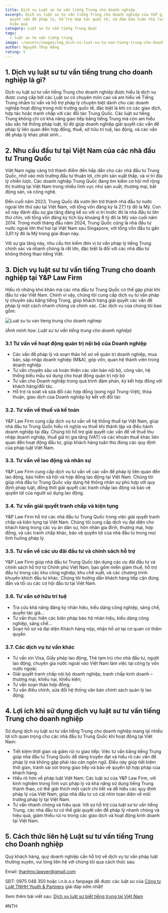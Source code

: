 ```yaml
---
title: Dịch vụ Luật sư tư vấn tiếng Trung cho doanh nghiệp
excerpt: Dịch vụ luật sư tư vấn tiếng Trung cho doanh nghiệp của Y&P giúp giải
  quyết vấn đề pháp lý, hỗ trợ hợp tác quốc tế, và đảm bảo tuân thủ luật pháp
  hiệu quả
category: Luật sư tư vấn tiếng Trung Quốc
tags:
  - luật sư tư vấn tiếng trung
image: ~/assets/images/img_dich-vu-luat-su-tu-van-tieng-trung-cho-doanh-nghiep.jpg
author: Nguyễn Thúy Hằng
rating: 5
---
```

## 1. Dịch vụ luật sư tư vấn tiếng trung cho doanh nghiệp là gì?

Dịch vụ luật sư tư vấn tiếng Trung cho doanh nghiệp được hiểu là dịch vụ được cung cấp bởi các Luật sư có chuyên môn cao và am hiểu về Tiếng Trung nhằm tư vấn và hỗ trợ pháp lý chuyên biệt dành cho các doanh nghiệp hoạt động trong môi trường quốc tế, đặc biệt là khi có các giao dịch, hợp tác hoặc tranh chấp với các đối tác Trung Quốc. Các luật sư tiếng Trung không chỉ có khả năng giao tiếp bằng tiếng Trung mà còn am hiểu sâu sắc hệ thống pháp luật, từ đó giúp doanh nghiệp giải quyết các vấn đề pháp lý liên quan đến hợp đồng, thuế, sở hữu trí tuệ, lao động, và các vấn đề pháp lý khác phát sinh…

## 2. Nhu cầu đầu tư tại Việt Nam của các nhà đầu tư Trung Quốc

Việt Nam ngày càng trở thành điểm đến hấp dẫn cho các nhà đầu tư Trung Quốc, nhờ vào môi trường đầu tư thuận lợi, chi phí sản xuất thấp, và vị trí địa lý chiến lược. Các doanh nghiệp Trung Quốc đang tìm kiếm cơ hội mở rộng thị trường tại Việt Nam trong nhiều lĩnh vực như sản xuất, thương mại, bất động sản, và công nghệ.

Đến cuối năm 2023, Trung Quốc đã vươn lên trở thành nhà đầu tư nước ngoài lớn thứ sáu tại Việt Nam, với tổng vốn đăng ký là 27,1 tỷ đô la Mỹ. Con số này đánh dấu sự gia tăng đáng kể so với vị trí trước đó là nhà đầu tư lớn thứ chín, với tổng vốn đăng ký tích lũy khoảng 8 tỷ đô la Mỹ vào cuối năm 2014. Trong mười tháng đầu năm 2024, Trung Quốc cũng là nhà đầu tư nước ngoài lớn thứ hai tại Việt Nam sau Singapore, với tổng vốn đầu tư gần 3,61 tỷ đô la Mỹ trong giai đoạn này.

Với sự gia tăng này, nhu cầu tìm kiếm đơn vị tư vấn pháp lý tiếng Trung chính xác và nhanh chóng là rất lớn, đặc biệt là đối với các nhà đầu tư không thông thạo tiếng Việt.

## 3. Dịch vụ luật sư tư vấn tiếng Trung cho doanh nghiệp tại Y&P Law Firm

Hiểu rõ những khó khăn mà các nhà đầu tư Trung Quốc có thể gặp phải khi đầu tư vào Việt Nam. Chính vì vậy, chúng tôi cung cấp dịch vụ tư vấn pháp lý chuyên sâu bằng tiếng Trung, giúp khách hàng giải quyết các vấn đề pháp lý một cách nhanh chóng và chính xác. Các dịch vụ của chúng tôi bao gồm:

![Luat su tu van tieng trung cho doanh nghiep](~/assets/images/luat-su-tu-van-tieng-trung-cho-doanh-nghiep.jpg "Luat su tu van tieng trung cho doanh nghiep")

*(Ảnh minh họa: Luật sư tư vấn tiếng trung cho doanh nghiệp)*

### 3.1 Tư vấn về hoạt động quản trị nội bộ của Doanh nghiệp

* Các vấn đề pháp lý và soạn thảo hồ sơ về quản trị doanh nghiệp, mua bán, sáp nhập doanh nghiệp (M&A), góp vốn, quan hệ thành viên trong doanh nghiệp
* Tư vấn chuyên sâu và hoàn thiện các văn bản nội bộ, công văn, hệ thống biểu mẫu sử dụng cho hoạt động quản trị nội bộ
* Tư vấn cho Doanh nghiệp trong quá trình đàm phán, ký kết hợp đồng với khách hàng/đối tác.
* Hỗ trợ rà soát và sửa đổi các hợp đồng (song ngữ Trung-Việt), thỏa thuận, giao dịch của Doanh nghiệp ký kết với đối tác

### 3.2. Tư vấn về thuế và kế toán

Y&P Law Firm cung cấp dịch vụ tư vấn về hệ thống thuế tại Việt Nam, giúp nhà đầu tư Trung Quốc hiểu rõ nghĩa vụ thuế khi thành lập và điều hành doanh nghiệp tại đây. Chúng tôi hỗ trợ giải quyết các vấn đề về thuế thu nhập doanh nghiệp, thuế giá trị gia tăng (VAT) và các khoản thuế khác liên quan đến hoạt động đầu tư, giúp khách hàng tuân thủ đúng các quy định của pháp luật Việt Nam.

### 3.3. Tư vấn về lao động và nhân sự

Y&P Law Firm cung cấp dịch vụ tư vấn về các vấn đề pháp lý liên quan đến lao động, bảo hiểm xã hội và hợp đồng lao động tại Việt Nam. Chúng tôi giúp nhà đầu tư Trung Quốc xây dựng hệ thống nhân sự phù hợp với quy định pháp luật, đồng thời giải quyết các tranh chấp lao động và bảo vệ quyền lợi của người sử dụng lao động.

### 3.4. Tư vấn giải quyết tranh chấp và kiện tụng

Y&P Law Firm hỗ trợ các nhà đầu tư Trung Quốc trong việc giải quyết tranh chấp và kiện tụng tại Việt Nam. Chúng tôi cung cấp dịch vụ đại diện cho khách hàng trong các vụ án dân sự, hôn nhân gia đình, thương mại, hợp đồng, và các tranh chấp khác, bảo vệ quyền lợi của nhà đầu tư trong mọi tình huống pháp lý.

### 3.5. Tư vấn về các ưu đãi đầu tư và chính sách hỗ trợ

Y&P Law Firm giúp nhà đầu tư Trung Quốc tận dụng các ưu đãi đầu tư và chính sách hỗ trợ từ Chính phủ Việt Nam, bao gồm miễn giảm thuế, hỗ trợ đầu tư trong các khu công nghiệp, khu chế xuất, và các chương trình khuyến khích đầu tư khác. Chúng tôi hướng dẫn khách hàng tiếp cận đúng đắn và tối ưu các cơ hội đầu tư tại Việt Nam.

### 3.6. Tư vấn sở hữu trí tuệ

* Tra cứu khả năng đăng ký nhãn hiệu, kiểu dáng công nghiệp, sáng chế, quyền tác giả…
* Tư vấn thực hiện các biện pháp bảo hộ nhãn hiệu, kiểu dáng công nghiệp, sáng chế…
* Soạn hồ sơ và đại diện Khách hàng nộp, nhận hồ sơ tại cơ quan có thẩm quyền

### 3.7. Các dịch vụ tư vấn khác

* Tư vấn xin Visa, Giấy phép lao động, Thẻ tạm trú cho nhà đầu tư, người lao động, chuyên gia nước ngoài vào Việt Nam làm việc tại công ty vốn nước ngoài;
* Giải quyết tranh chấp nội bộ doanh nghiệp, tranh chấp kinh doanh – thương mại, khiếu nại, khiếu kiện;
* Tư vấn soạn thảo hợp đồng;
* Tư vấn điều chỉnh, sửa đổi hệ thống văn bản chính sách quản lý lao động;

## 4. Lợi ích khi sử dụng dịch vụ luật sư tư vấn tiếng Trung cho doanh nghiệp

Sử dụng dịch vụ luật sư tư vấn tiếng Trung cho doanh nghiệp mang lại nhiều lợi ích quan trọng cho các nhà đầu tư Trung Quốc khi hoạt động tại Việt Nam:

* Tiết kiệm thời gian và giảm rủi ro giao tiếp: Việc tư vấn bằng tiếng Trung giúp nhà đầu tư Trung Quốc dễ dàng truyền đạt và hiểu rõ các vấn đề pháp lý mà không gặp phải rào cản ngôn ngữ. Điều này giúp tiết kiệm thời gian, tránh sai sót trong giao tiếp và bảo vệ quyền lợi hợp pháp của khách hàng.
* Hiểu rõ hơn về pháp luật Việt Nam: Các luật sư của Y&P Law Firm, với kinh nghiệm trong lĩnh vực pháp lý và khả năng sử dụng tiếng Trung thành thạo, có thể giải thích một cách chi tiết và dễ hiểu các quy định pháp lý của Việt Nam, giúp nhà đầu tư có cái nhìn toàn diện về môi trường pháp lý tại Việt Nam.
* Tư vấn nhanh chóng và hiệu quả: Với sự hỗ trợ của luật sư tư vấn tiếng Trung, các nhà đầu tư có thể giải quyết vấn đề pháp lý nhanh chóng và hiệu quả, giảm thiểu rủi ro trong các giao dịch và hoạt động kinh doanh tại Việt Nam.

## 5. Cách thức liên hệ Luật sư tư vấn tiếng Trung cho Doanh nghiệp

Quý khách hàng, quý doanh nghiệp cần hỗ trợ về dịch vụ tư vấn pháp luật thường xuyên, vui lòng liên hệ với chúng tôi qua cách thức sau:

Email: thanhnv.lawyer@gmail.com

SĐT: 0975 048 350 hoặc i.n.b.o.x fanpage để được các luật sư của [Công ty Luật TNHH Youth & Partners](http://https/www.facebook.com/vinhphuclawyers) giải đáp sớm nhất!

Xem thêm bài viết sau: [Dịch vụ luật sư biết tiếng trung tại Việt Nam](https://yplawfirm.vn/dau-tu-nuoc-ngoai/dich-vu-luat-su-biet-tieng-trung-tai-viet-nam)

\#NTH
